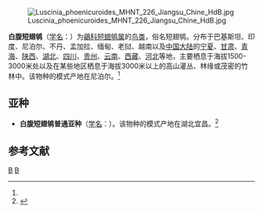 {{Speciesbox
| genus = Hodgsonius
| species = phoenicuroides
| image = Hodgsonius phaenicuroides 2.jpg
| authority = ([[G._R._Gray|G. R. Gray]])<ref name='id3020'>{{cite web| url =http://www.bioinfo.cn/db05/BjdwSpecies.php?action=view&id=3020| title =白腹短翅鸲| work =《中国动物物种编目数据库》| publisher =中国科学院微生物研究所| author =中国科学院动物研究所| accessdate =2009-04-04| deadurl =yes| archiveurl =https://web.archive.org/web/20160305024002/http://www.bioinfo.cn/db05/BjdwSpecies.php?action=view&id=3020| archivedate =2016-03-05}}</ref>
}}
[[File:Luscinia_phoenicuroides_MHNT_226_Jiangsu_Chine_HdB.jpg|thumb]]

'''白腹短翅鸲'''（[[学名|学名]]：{{lang|la|''Hodgsonius phoenicuroides''}}）为[[鶲科|鶲科]][[短翅鸲属|短翅鸲属]]的[[鸟类|鸟类]]，俗名短翅鸲。分布于巴基斯坦、印度、尼泊尔、不丹、孟加拉、缅甸、老挝、越南以及[[中国大陆|中国大陆]]的[[宁夏|宁夏]]、[[甘肃|甘肃]]、[[青海|青海]]、[[陕西|陕西]]、[[湖北|湖北]]、[[四川|四川]]、[[贵州|贵州]]、[[云南|云南]]、[[西藏|西藏]]、[[河北|河北]]等地，主要栖息于海拔1500-3000米处以及在某些地区栖息于海拔3000米以上的高山灌丛、林缘或茂密的竹林中。该物种的模式产地在尼泊尔。<ref name='id3020'/>

== 亚种 ==
*'''白腹短翅鸲普通亚种'''（[[学名|学名]]：{{lang|la|''Hodgsonius phoenicuroides ichangensis''}}）。该物种的模式产地在湖北宜昌。<ref name='id3021'>{{cite web| url =http://www.bioinfo.cn/db05/BjdwSpecies.php?action=view&id=3021| title =白腹短翅鸲普通亚种| work =《中国动物物种编目数据库》| publisher =中国科学院微生物研究所| author =中国科学院动物研究所| accessdate =2009-04-04| deadurl =yes| archiveurl =https://web.archive.org/web/20131203122335/http://www.bioinfo.cn/db05/BjdwSpecies.php?action=view| archivedate =2013-12-03}}</ref>

== 参考文献 ==
{{reflist}}
{{Taxonbar|from=Q27907736}}

[[Category:短翅鸲属|B]]
[[Category:喬治·羅伯特·格雷命名的生物分类|B]]


{{雀形目小作品}}